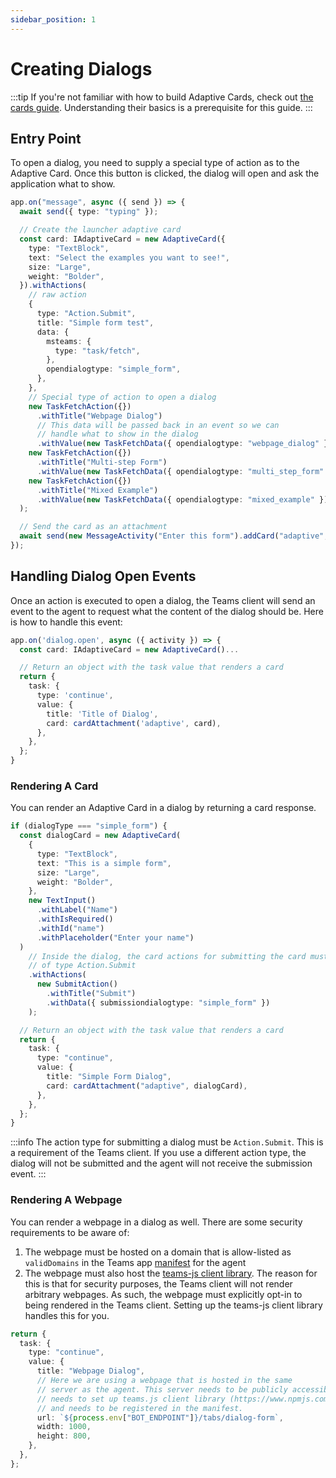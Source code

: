 ```yaml
---
sidebar_position: 1
---
```



# Creating Dialogs

:::tip
If you're not familiar with how to build Adaptive Cards, check out [the cards guide](../adaptive-cards). Understanding their basics is a prerequisite for this guide.
:::

## Entry Point

To open a dialog, you need to supply a special type of action as to the Adaptive Card. Once this button is clicked, the dialog will open and ask the application what to show.

```ts
app.on("message", async ({ send }) => {
  await send({ type: "typing" });

  // Create the launcher adaptive card
  const card: IAdaptiveCard = new AdaptiveCard({
    type: "TextBlock",
    text: "Select the examples you want to see!",
    size: "Large",
    weight: "Bolder",
  }).withActions(
    // raw action
    {
      type: "Action.Submit",
      title: "Simple form test",
      data: {
        msteams: {
          type: "task/fetch",
        },
        opendialogtype: "simple_form",
      },
    },
    // Special type of action to open a dialog
    new TaskFetchAction({})
      .withTitle("Webpage Dialog")
      // This data will be passed back in an event so we can
      // handle what to show in the dialog
      .withValue(new TaskFetchData({ opendialogtype: "webpage_dialog" })),
    new TaskFetchAction({})
      .withTitle("Multi-step Form")
      .withValue(new TaskFetchData({ opendialogtype: "multi_step_form" })),
    new TaskFetchAction({})
      .withTitle("Mixed Example")
      .withValue(new TaskFetchData({ opendialogtype: "mixed_example" }))
  );

  // Send the card as an attachment
  await send(new MessageActivity("Enter this form").addCard("adaptive", card));
});
```

## Handling Dialog Open Events

Once an action is executed to open a dialog, the Teams client will send an event to the agent to request what the content of the dialog should be. Here is how to handle this event:

```typescript
app.on('dialog.open', async ({ activity }) => {
  const card: IAdaptiveCard = new AdaptiveCard()...

  // Return an object with the task value that renders a card
  return {
    task: {
      type: 'continue',
      value: {
        title: 'Title of Dialog',
        card: cardAttachment('adaptive', card),
      },
    },
  };
}
```

### Rendering A Card

You can render an Adaptive Card in a dialog by returning a card response.

```ts
if (dialogType === "simple_form") {
  const dialogCard = new AdaptiveCard(
    {
      type: "TextBlock",
      text: "This is a simple form",
      size: "Large",
      weight: "Bolder",
    },
    new TextInput()
      .withLabel("Name")
      .withIsRequired()
      .withId("name")
      .withPlaceholder("Enter your name")
  )
    // Inside the dialog, the card actions for submitting the card must be
    // of type Action.Submit
    .withActions(
      new SubmitAction()
        .withTitle("Submit")
        .withData({ submissiondialogtype: "simple_form" })
    );

  // Return an object with the task value that renders a card
  return {
    task: {
      type: "continue",
      value: {
        title: "Simple Form Dialog",
        card: cardAttachment("adaptive", dialogCard),
      },
    },
  };
}
```

:::info
The action type for submitting a dialog must be `Action.Submit`. This is a requirement of the Teams client. If you use a different action type, the dialog will not be submitted and the agent will not receive the submission event.
:::

### Rendering A Webpage

You can render a webpage in a dialog as well. There are some security requirements to be aware of:

1. The webpage must be hosted on a domain that is allow-listed as `validDomains` in the Teams app [manifest](/teams/manifest) for the agent
2. The webpage must also host the [teams-js client library](https://www.npmjs.com/package/@microsoft/teams-js). The reason for this is that for security purposes, the Teams client will not render arbitrary webpages. As such, the webpage must explicitly opt-in to being rendered in the Teams client. Setting up the teams-js client library handles this for you.

```ts
return {
  task: {
    type: "continue",
    value: {
      title: "Webpage Dialog",
      // Here we are using a webpage that is hosted in the same
      // server as the agent. This server needs to be publicly accessible,
      // needs to set up teams.js client library (https://www.npmjs.com/package/@microsoft/teams-js)
      // and needs to be registered in the manifest.
      url: `${process.env["BOT_ENDPOINT"]}/tabs/dialog-form`,
      width: 1000,
      height: 800,
    },
  },
};
```
